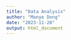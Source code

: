 ```yaml
---
title: "Data Analysis"
author: "Manye Dong"
date: "2023-11-28"
output: html_document
---
```


```r

```

